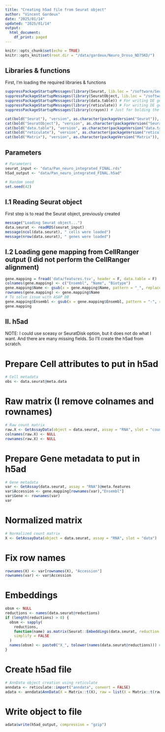 ```yaml
---
title: "Creating h5ad file from Seurat object"
author: "Vincent Gardeux"
date: "2025/01/14"
updated: "2025/01/14"
output:
  html_document:
    df_print: paged
---
```

  
```r
knitr::opts_chunk$set(echo = TRUE)
knitr::opts_knit$set(root.dir = "/data/gardeux/Neuro_Droso_ND75KD/")
```

## Libraries & functions

First, I'm loading the required libraries & functions

```r
suppressPackageStartupMessages(library(Seurat, lib.loc = "/software/Seuratv4/lib/")) # Seurat v4.4.0, library for single-cell analysis
suppressPackageStartupMessages(library(SeuratObject, lib.loc = "/software/Seuratv4/lib/")) # For compatibility purpose
suppressPackageStartupMessages(library(data.table)) # For writing DE gene file
suppressPackageStartupMessages(library(reticulate)) # For writing DE gene file
suppressPackageStartupMessages(library(crayon)) # Just for bolding the console output :D

cat(bold("Seurat"), "version", as.character(packageVersion("Seurat")), "\n")
cat(bold("SeuratObject"), "version", as.character(packageVersion("SeuratObject")), "\n")
cat(bold("data.table"), "version", as.character(packageVersion("data.table")), "\n")
cat(bold("reticulate"), "version", as.character(packageVersion("reticulate")), "\n")
cat(bold("Matrix"), "version", as.character(packageVersion("Matrix")), "\n")
```

## Parameters

```r
# Parameters
seurat_input <- "data/Pan_neuro_integrated_FINAL.rds"
h5ad_output <- "data/Pan_neuro_integrated_FINAL.h5ad"

# Random seed
set.seed(42)
```

## I.1 Reading Seurat object

First step is to read the Seurat object, previously created

```r
message("Loading Seurat object...")
data.seurat <- readRDS(seurat_input)
message(ncol(data.seurat), " cells were loaded")
message(nrow(data.seurat), " genes were loaded")
```

## I.2 Loading gene mapping from CellRanger output (I did not perform the CellRanger alignment)

```r
gene.mapping = fread('data/features.tsv', header = F, data.table = F)
colnames(gene.mapping) <- c("Ensembl", "Name", "Biotype")
gene.mapping$Name <- gsub(x = gene.mapping$Name, pattern = "_", replacement = "-")
rownames(gene.mapping) <- gene.mapping$Name
# To solve issue with ASAP DB
gene.mapping$Ensembl <- gsub(x = gene.mapping$Ensembl, pattern = "-", replacement = "_")
gene.mapping
```

## II. h5ad

NOTE: I could use sceasy or SeuratDisk option, but it does not do what I want. And there are many missing fields. So I'll create the h5ad from scratch.

# Prepare Cell attributes to put in h5ad

```r
# Cell metadata
obs <- data.seurat@meta.data
```

# Raw matrix (I remove colnames and rownames)

```r
# Raw count matrix
raw.X <- GetAssayData(object = data.seurat, assay = "RNA", slot = "counts")
colnames(raw.X) <- NULL
rownames(raw.X) <- NULL
```

# Prepare Gene metadata to put in h5ad

```r
# Gene metadata
var <- GetAssay(data.seurat, assay = "RNA")@meta.features
var$Accession <- gene.mapping[rownames(var),"Ensembl"]
var$Gene <- rownames(var)
var
```

# Normalized matrix

```r
# Normalized count matrix
X <- GetAssayData(object = data.seurat, assay = "RNA", slot = "data")
```

# Fix row names
```r
rownames(X) <- var[rownames(X), "Accession"]
rownames(var) <- var$Accession
```

# Embeddings

```r
obsm <- NULL
reductions <- names(data.seurat@reductions)
if (length(reductions) > 0) {
  obsm <- sapply(
    reductions,
    function(name) as.matrix(Seurat::Embeddings(data.seurat, reduction = name)),
    simplify = FALSE
  )
  names(obsm) <- paste0("X_", tolower(names(data.seurat@reductions))) # More compatible with usual format
}
```

# Create h5ad file

```r
# AnnData object creation using reticulate
anndata <- reticulate::import("anndata", convert = FALSE)
adata <- anndata$AnnData(X = Matrix::t(X), raw = list(X = Matrix::t(raw.X)), obs = obs, var = var, obsm = obsm)
```

# Write object to file

```r
adata$write(h5ad_output, compression = "gzip")
```
